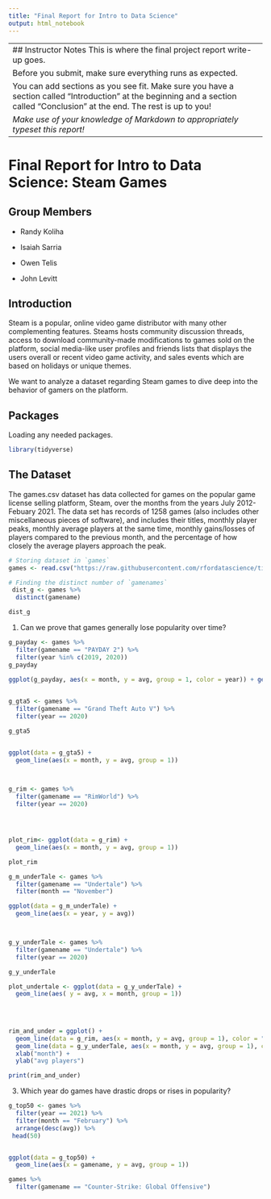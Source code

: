 ```yaml
---
title: "Final Report for Intro to Data Science"
output: html_notebook
---
```


-----------------------------------------------------------------------------------------------------------------------
## Instructor Notes
This is where the final project report write-up goes. 


Before you submit, make sure everything runs as expected.

You can add sections as you see fit. Make sure you have a section called "Introduction" at the beginning and a section called "Conclusion" at the end. The rest is up to you!

_Make use of your knowledge of Markdown to appropriately typeset this report!_
------------------------------------------------------------------------------------------------------------------------
# Final Report for Intro to Data Science: Steam Games


## Group Members

- Randy Koliha

- Isaiah Sarria

- Owen Telis

- John Levitt


## Introduction

Steam is a popular, online video game distributor with many other complementing features. Steams hosts community discussion threads, access to download community-made modifications to games sold on the platform, social media-like user profiles and friends lists that displays the users overall or recent video game activity, and sales events which are based on holidays or unique themes.

We want to analyze a dataset regarding Steam games to dive deep into the behavior of gamers on the platform.


## Packages

Loading any needed packages.

```r
library(tidyverse)

```




## The Dataset

The games.csv dataset has data collected for games on the popular game license selling platform, Steam, over the months from the years July 2012- Febuary 2021. The data set has records of 1258 games (also includes other miscellaneous pieces of software), and includes their titles, monthly player peaks, monthly average players at the same time, monthly gains/losses of players compared to the previous month, and the percentage of how closely the average players approach the peak.


```r
# Storing dataset in `games`
games <- read.csv("https://raw.githubusercontent.com/rfordatascience/tidytuesday/master/data/2021/2021-03-16/games.csv")
```


```r
# Finding the distinct number of `gamenames`
 dist_g <- games %>% 
  distinct(gamename)

dist_g
```


1. Can we prove that games generally lose popularity over time?

```r


g_payday <- games %>% 
  filter(gamename == "PAYDAY 2") %>% 
  filter(year %in% c(2019, 2020)) 
g_payday

ggplot(g_payday, aes(x = month, y = avg, group = 1, color = year)) + geom_line() 
 
```

```r


g_gta5 <- games %>% 
  filter(gamename == "Grand Theft Auto V") %>% 
  filter(year == 2020) 

g_gta5


ggplot(data = g_gta5) +
  geom_line(aes(x = month, y = avg, group = 1))

 
```




```r
g_rim <- games %>% 
  filter(gamename == "RimWorld") %>% 
  filter(year == 2020) 




plot_rim<- ggplot(data = g_rim) +
  geom_line(aes(x = month, y = avg, group = 1))

plot_rim

```

```r

g_m_underTale <- games %>% 
  filter(gamename == "Undertale") %>% 
  filter(month == "November") 

ggplot(data = g_m_underTale) +
  geom_line(aes(x = year, y = avg))



g_y_underTale <- games %>% 
  filter(gamename == "Undertale") %>% 
  filter(year == 2020) 

g_y_underTale

plot_undertale <- ggplot(data = g_y_underTale) +
  geom_line(aes( y = avg, x = month, group = 1))
  
  
  


```

```r
rim_and_under = ggplot() + 
  geom_line(data = g_rim, aes(x = month, y = avg, group = 1), color = "blue") +
  geom_line(data = g_y_underTale, aes(x = month, y = avg, group = 1), color = "red") +
  xlab("month") +
  ylab("avg players")

print(rim_and_under)
```




3. Which year do games have drastic drops or rises in popularity?
```r

g_top50 <- games %>% 
  filter(year == 2021) %>% 
  filter(month == "February") %>% 
  arrange(desc(avg)) %>% 
 head(50)


ggplot(data = g_top50) +
  geom_line(aes(x = gamename, y = avg, group = 1))

```



```r
games %>% 
  filter(gamename == "Counter-Strike: Global Offensive")
```

